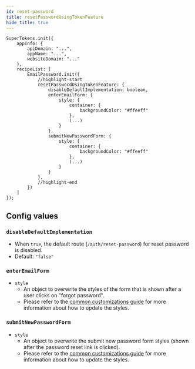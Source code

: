 ```yaml
---
id: reset-password
title: resetPasswordUsingTokenFeature
hide_title: true
---
```


```tsx
SuperTokens.init({
    appInfo: {
        apiDomain: "...",
        appName: "...",
        websiteDomain: "..."
    },
    recipeList: [
        EmailPassword.init({
            //highlight-start
            resetPasswordUsingTokenFeature: {
                disableDefaultImplementation: boolean,
                enterEmailForm: {
                    style: {
                        container: {
                            backgroundColor: "#ffeeff"
                        },
                        (...)
                    }
                },
                submitNewPasswordForm: {
                    style: {
                        container: {
                            backgroundColor: "#ffeeff"
                        },
                        (...)
                    }
                }
            },
            //highlight-end
        })
    ]
});
```

## Config values

### `disableDefaultImplementation`
- When `true`, the default route (`/auth/reset-password`) for reset password is disabled.
- Default: `"false"`

### `enterEmailForm`
- `style` 
    - An object to overwrite the styles of the form that is shown after a user clicks on "forgot password".
    - Please refer to the [common customizations guide](/docs/emailpassword/common-customizations/styling/changing-style) for more information about how to update the styles.

### `submitNewPasswordForm`
- `style` 
    - An object to overwrite the submit new password form styles (shown after the password reset link is clicked).
    - Please refer to the [common customizations guide](/docs/emailpassword/common-customizations/styling/changing-style) for more information about how to update the styles.
